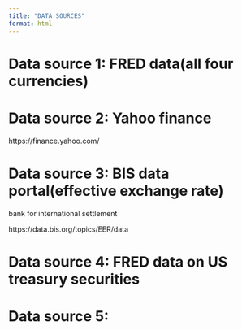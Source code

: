 ```yaml
---
title: "DATA SOURCES"
format: html
---
```


# Data source 1: FRED data(all four currencies)




# Data source 2: Yahoo finance

https://finance.yahoo.com/


# Data source 3: BIS data portal(effective exchange rate)
bank for international settlement

https://data.bis.org/topics/EER/data



# Data source 4:  FRED data on US treasury securities



# Data source 5:  
